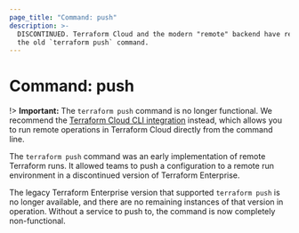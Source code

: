 ```yaml
---
page_title: "Command: push"
description: >-
  DISCONTINUED. Terraform Cloud and the modern "remote" backend have replaced
  the old `terraform push` command.
---
```


# Command: push

!> **Important:** The `terraform push` command is no longer functional. We recommend the [Terraform Cloud CLI integration](/cli/cloud) instead, which allows you to run remote operations in Terraform Cloud directly from the command line.

The `terraform push` command was an early implementation of remote Terraform runs. It allowed teams to push a configuration to a remote run environment in a discontinued version of Terraform Enterprise.

The legacy Terraform Enterprise version that supported `terraform push` is no longer available, and there are no remaining instances of that version in operation. Without a service to push to, the command is now completely non-functional.
